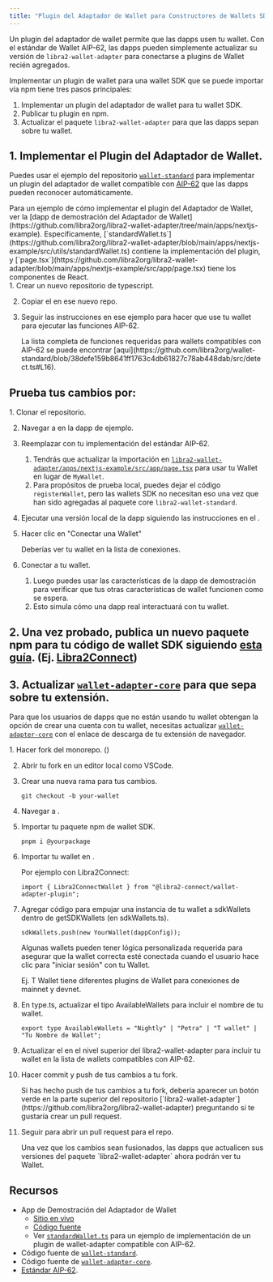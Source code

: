 ```yaml
---
title: "Plugin del Adaptador de Wallet para Constructores de Wallets SDK"
---
```



Un plugin del adaptador de wallet permite que las dapps usen tu wallet. Con el estándar de Wallet AIP-62, las dapps pueden simplemente actualizar su versión de `libra2-wallet-adapter` para conectarse a plugins de Wallet recién agregados.

Implementar un plugin de wallet para una wallet SDK que se puede importar vía npm tiene tres pasos principales:

1. Implementar un plugin del adaptador de wallet para tu wallet SDK.
2. Publicar tu plugin en npm.
3. Actualizar el paquete `libra2-wallet-adapter` para que las dapps sepan sobre tu wallet.

## 1. Implementar el Plugin del Adaptador de Wallet.

Puedes usar el ejemplo del repositorio [`wallet-standard`](https://github.com/libra2org/wallet-standard) para implementar un plugin del adaptador de wallet compatible con [AIP-62](https://github.com/libra2-foundation/AIPs/blob/main/aips/aip-62.md) que las dapps pueden reconocer automáticamente.

<Aside type="note">
  Para un ejemplo de cómo implementar el plugin del Adaptador de Wallet, ver la [dapp de demostración del Adaptador de Wallet](https://github.com/libra2org/libra2-wallet-adapter/tree/main/apps/nextjs-example). Específicamente, [`standardWallet.ts`](https://github.com/libra2org/libra2-wallet-adapter/blob/main/apps/nextjs-example/src/utils/standardWallet.ts) contiene la implementación del plugin, y [`page.tsx`](https://github.com/libra2org/libra2-wallet-adapter/blob/main/apps/nextjs-example/src/app/page.tsx) tiene los componentes de React.
</Aside>

<Steps>
  1. Crear un nuevo repositorio de typescript.

  2. Copiar el  en ese nuevo repo.

  3. Seguir las instrucciones en ese ejemplo para hacer que use tu wallet para ejecutar las funciones AIP-62.

     <Aside type="note">
       La lista completa de funciones requeridas para wallets compatibles con AIP-62 se puede encontrar [aquí](https://github.com/libra2org/wallet-standard/blob/38defe159b8641ff1763c4db61827c78ab448dab/src/detect.ts#L16).
     </Aside>
</Steps>

## Prueba tus cambios por:

<Steps>
  1. Clonar el  repositorio.

  2. Navegar a  en la dapp de ejemplo.

  3. Reemplazar  con tu implementación del estándar AIP-62.

     1. Tendrás que actualizar la importación en [`libra2-wallet-adapter/apps/nextjs-example/src/app/page.tsx`](https://github.com/libra2org/libra2-wallet-adapter/blob/main/apps/nextjs-example/src/app/page.tsx) para usar tu Wallet en lugar de `MyWallet`.
     2. Para propósitos de prueba local, puedes dejar el código `registerWallet`, pero las wallets SDK no necesitan eso una vez que han sido agregadas al paquete core `libra2-wallet-standard`.

  4. Ejecutar una versión local de la dapp siguiendo las instrucciones en el .

  5. Hacer clic en "Conectar una Wallet"

     Deberías ver tu wallet en la lista de conexiones.

  6. Conectar a tu wallet.

     1. Luego puedes usar las características de la dapp de demostración para verificar que tus otras características de wallet funcionen como se espera.
     2. Esto simula cómo una dapp real interactuará con tu wallet.
</Steps>

## 2. Una vez probado, publica un nuevo paquete npm para tu código de wallet SDK siguiendo [esta guía](https://docs.npmjs.com/creating-and-publishing-scoped-public-packages). (Ej. [Libra2Connect](https://www.npmjs.com/package/@libra2-connect/wallet-adapter-plugin))

## 3. Actualizar [`wallet-adapter-core`](https://github.com/libra2org/libra2-wallet-adapter/tree/main/packages/wallet-adapter-core) para que sepa sobre tu extensión.

Para que los usuarios de dapps que no están usando tu wallet obtengan la opción de crear una cuenta con tu wallet, necesitas actualizar [`wallet-adapter-core`](https://github.com/libra2org/libra2-wallet-adapter/tree/main/packages/wallet-adapter-core) con el enlace de descarga de tu extensión de navegador.

<Steps>
  1. Hacer fork del  monorepo. ()

  2. Abrir tu fork en un editor local como VSCode.

  3. Crear una nueva rama para tus cambios.

     ```shellscript filename="Terminal"
     git checkout -b your-wallet
     ```

  4. Navegar a .

  5. Importar tu paquete npm de wallet SDK.

     ```shellscript filename="Terminal"
     pnpm i @yourpackage
     ```

  6. Importar tu wallet en .

     Por ejemplo con Libra2Connect:

     ```tsx filename="Example.tsx"
     import { Libra2ConnectWallet } from "@libra2-connect/wallet-adapter-plugin";
     ```

  7. Agregar código para empujar una instancia de tu wallet a sdkWallets dentro de getSDKWallets (en sdkWallets.ts).

     ```tsx filename="Example.tsx"
     sdkWallets.push(new YourWallet(dappConfig));
     ```

     <Aside type="caution">
       Algunas wallets pueden tener lógica personalizada requerida para asegurar que la wallet correcta esté conectada cuando el usuario hace clic para "iniciar sesión" con tu Wallet.

       Ej. T Wallet tiene diferentes plugins de Wallet para conexiones de mainnet y devnet.
     </Aside>

  8. En type.ts, actualizar el tipo AvailableWallets para incluir el nombre de tu wallet.

     ```tsx filename="Example.tsx"
     export type AvailableWallets = "Nightly" | "Petra" | "T wallet" | "Tu Nombre de Wallet";
     ```

  9. Actualizar el  en el nivel superior del libra2-wallet-adapter para incluir tu wallet en la lista de wallets compatibles con AIP-62.

  10. Hacer commit y push de tus cambios a tu fork.

      <Aside type="note">
        Si has hecho push de tus cambios a tu fork, debería aparecer un botón verde en la parte superior del repositorio [`libra2-wallet-adapter`](https://github.com/libra2org/libra2-wallet-adapter) preguntando si te gustaría crear un pull request.
      </Aside>

  11. Seguir  para abrir un pull request para el  repo.

      <Aside type="note">
        Una vez que los cambios sean fusionados, las dapps que actualicen sus versiones del paquete `libra2-wallet-adapter` ahora podrán ver tu Wallet.
      </Aside>
</Steps>

## Recursos

- App de Demostración del Adaptador de Wallet
  - [Sitio en vivo](https://libra2-core.github.io/libra2-wallet-adapter)
  - [Código fuente](https://github.com/libra2org/libra2-wallet-adapter/tree/main/apps/nextjs-example)
  - Ver [`standardWallet.ts`](https://github.com/libra2org/libra2-wallet-adapter/blob/main/apps/nextjs-example/src/utils/standardWallet.ts) para un ejemplo de implementación de un plugin de wallet-adapter compatible con AIP-62.
- Código fuente de [`wallet-standard`](https://github.com/libra2org/wallet-standard).
- Código fuente de [`wallet-adapter-core`](https://github.com/libra2org/libra2-wallet-adapter/tree/main/packages/wallet-adapter-core).
- [Estándar AIP-62](https://github.com/libra2-foundation/AIPs/blob/main/aips/aip-62.md).
